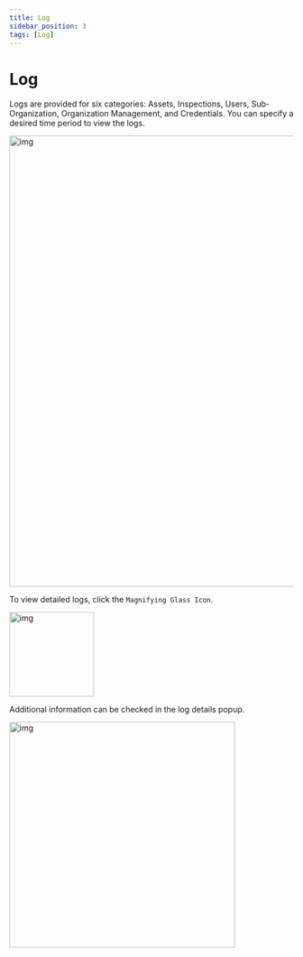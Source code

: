 ```yaml
---
title: Log
sidebar_position: 3
tags: [Log]
---
```



# Log

Logs are provided for six categories: Assets, Inspections, Users, Sub-Organization, Organization Management, and Credentials. You can specify a desired time period to view the logs.

<img width="800" src={log1} alt="img" />

To view detailed logs, click the `Magnifying Glass Icon`.

<img width="150" src={log2} alt="img" />

Additional information can be checked in the log details popup.

<img width="400" src={log3} alt="img" />
